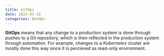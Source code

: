 ```yaml
---
title: GitOps
date: 2023-01-31
categories: DevOps
---
```

**GitOps** means that any change to a production system is done through pushes
to a Git repository, which is then reflected in the production system through
automation. For example, changes to a *Kubernetes* cluster are mostly done this
way since it is percieved as read-only environment.
